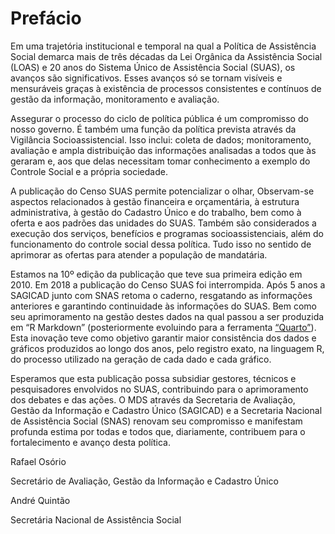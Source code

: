 # Prefácio {.unnumbered}

Em uma trajetória institucional e temporal na qual a Política de Assistência Social demarca mais de três décadas da Lei Orgânica da Assistência Social (LOAS) e 20 anos do Sistema Único de Assistência Social (SUAS), os avanços são significativos. Esses avanços só se tornam visíveis e mensuráveis graças à existência de processos consistentes e contínuos de gestão da informação, monitoramento e avaliação.

Assegurar o processo do ciclo de política pública é um compromisso do nosso governo. É também uma função da política prevista através da Vigilância Socioassistencial. Isso inclui: coleta de dados; monitoramento, avaliação e ampla distribuição das informações analisadas a todos que às geraram e, aos que delas necessitam tomar conhecimento a exemplo do Controle Social e a própria sociedade. 

A publicação do Censo SUAS permite potencializar o olhar, Observam-se aspectos relacionados à gestão financeira e orçamentária, à estrutura administrativa, à gestão do Cadastro Único e do trabalho, bem como à oferta e aos padrões das unidades do SUAS. Também são considerados a execução dos serviços, benefícios e programas socioassistenciais, além do funcionamento do controle social dessa política. Tudo isso no sentido de aprimorar as ofertas para atender a população de mandatária.

Estamos na 10º edição da publicação que teve sua primeira edição em 2010. Em 2018 a publicação do Censo SUAS foi interrompida. Após 5 anos a SAGICAD junto com SNAS retoma o caderno, resgatando as informações anteriores e garantindo continuidade às informações do SUAS. Bem como seu aprimoramento na gestão destes dados na qual passou a ser produzida em "R Markdown" (posteriormente evoluindo para a ferramenta ["Quarto"](quarto.org)). Esta inovação teve como objetivo garantir maior consistência dos dados e gráficos produzidos ao longo dos anos, pelo registro exato, na linguagem R, do processo utilizado na geração de cada dado e cada gráfico.

Esperamos que esta publicação possa subsidiar gestores, técnicos e pesquisadores envolvidos no SUAS, contribuindo para o aprimoramento dos debates e das ações. O MDS através da Secretaria de Avaliação, Gestão da Informação e Cadastro Único (SAGICAD) e a Secretaria Nacional de Assistência Social (SNAS) renovam seu compromisso e manifestam profunda estima por todas e todos que, diariamente, contribuem para o fortalecimento e avanço desta política.

Rafael Osório

Secretário de Avaliação, Gestão da Informação e Cadastro Único

André Quintão

Secretária Nacional de Assistência Social
